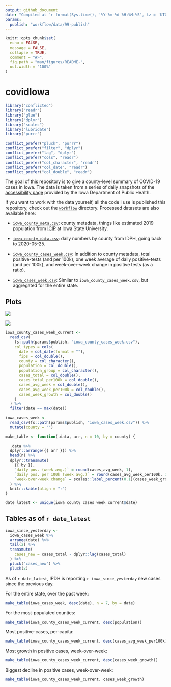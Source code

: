 ```yaml
---
output: github_document
date: "Compiled at `r format(Sys.time(), '%Y-%m-%d %H:%M:%S', tz = 'UTC')` UTC"
params:
  publish: "workflow/data/99-publish"
---
```


<!-- README.md is generated from README.Rmd. Please edit that file -->

```r
knitr::opts_chunk$set(
  echo = FALSE,
  message = FALSE,
  collapse = TRUE,
  comment = "#>",
  fig.path = "man/figures/README-",
  out.width = "100%"
)
```

# covidIowa

```r
library("conflicted")
library("readr")
library("glue")
library("dplyr")
library("scales")
library("lubridate")
library("purrr")

conflict_prefer("pluck", "purrr")
conflict_prefer("filter", "dplyr")
conflict_prefer("lag", "dplyr")
conflict_prefer("cols", "readr")
conflict_prefer("col_character", "readr")
conflict_prefer("col_date", "readr")
conflict_prefer("col_double", "readr")
```
<!-- badges: start -->
<!-- badges: end -->

The goal of this repository is to give a county-level summary of COVID-19 cases in Iowa. 
The data is taken from a series of daily snapshots of the [accessibility page](https://coronavirus.iowa.gov/pages/access) provided by the Iowa Department of Public Health.

If you want to work with the data yourself, all the code I use is published this repository, check out the [`workflow`](workflow) directory. 
Processed datasets are also available here:

- [`iowa_county_meta.csv`](https://raw.githubusercontent.com/ijlyttle/covidIowa/master/workflow/data/99-publish/iowa_county_meta.csv): county metadata, things like estimated 2019 population from [ICIP](https://www.icip.iastate.edu/tables/population/counties-estimates) at Iowa State University. 

- [`iowa_county_data.csv`](https://raw.githubusercontent.com/ijlyttle/covidIowa/master/workflow/data/99-publish/iowa_county_data.csv): daily numbers by county from IDPH, going back to 2020-05-25.

- [`iowa_county_cases_week.csv`](https://raw.githubusercontent.com/ijlyttle/covidIowa/master/workflow/data/99-publish/iowa_county_data.csv): In addition to county metadata, total positive-tests (and per 100k), one week average of daily positive-tests (and per 100k), and week-over-week change in positive tests (as a ratio).

- [`iowa_cases_week.csv`](https://raw.githubusercontent.com/ijlyttle/covidIowa/master/workflow/data/99-publish/iowa_cases_week.csv): Similar to `iowa_county_cases_week.csv`, but aggregated for the entire state.

## Plots

![](workflow/data/99-publish/iowa_cases.png)

![](workflow/data/99-publish/iowa_change.png)
```r
iowa_county_cases_week_current <- 
  read_csv(
    fs::path(params$publish, "iowa_county_cases_week.csv"), 
    col_types = cols(
      date = col_date(format = ""),
      fips = col_double(),
      county = col_character(),
      population = col_double(),
      population_group = col_character(),
      cases_total = col_double(),
      cases_total_per100k = col_double(),
      cases_avg_week = col_double(),
      cases_avg_week_per100k = col_double(),
      cases_week_growth = col_double()
    )
  ) %>%
  filter(date == max(date))
```

```r
iowa_cases_week <- 
  read_csv(fs::path(params$publish, "iowa_cases_week.csv")) %>%
  mutate(county = "")
```

```r
make_table <- function(.data, arr, n = 10, by = county) {
  
  .data %>%
  dplyr::arrange({{ arr }}) %>%
  head(n) %>%
  dplyr::transmute(
    {{ by }}, 
    `daily pos. (week avg.)` = round(cases_avg_week, 1),
    `daily pos. per 100k (week avg.)` = round(cases_avg_week_per100k, 1),
    `week-over-week change` = scales::label_percent(0.1)(cases_week_growth)
  ) %>%
  knitr::kable(align = "r")
}
```

```r
date_latest <- unique(iowa_county_cases_week_current$date)
```

## Tables as of `r date_latest`

```r
iowa_since_yesterday <- 
  iowa_cases_week %>%
  arrange(date) %>%
  tail(2) %>%
  transmute(
    cases_new = cases_total - dplyr::lag(cases_total)
  ) %>%
  pluck("cases_new") %>%
  pluck(2)
```


As of `r date_latest`, IPDH is reporting `r iowa_since_yesterday` new cases since the previous day. 

For the entire state, over the past week: 

```r
make_table(iowa_cases_week, desc(date), n = 7, by = date)
```

For the most-populated counties:

```r
make_table(iowa_county_cases_week_current, desc(population))
```

Most positive-cases, per-capita:

```r
make_table(iowa_county_cases_week_current, desc(cases_avg_week_per100k))
```

Most growth in positive cases, week-over-week:

```r
make_table(iowa_county_cases_week_current, desc(cases_week_growth))
```

Biggest decline in positive cases, week-over-week:

```r
make_table(iowa_county_cases_week_current, cases_week_growth)
```
